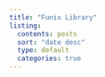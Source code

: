 ```yaml
---
title: "Funix Library"
listing:
  contents: posts
  sort: "date desc"
  type: default
  categories: true
---
```

